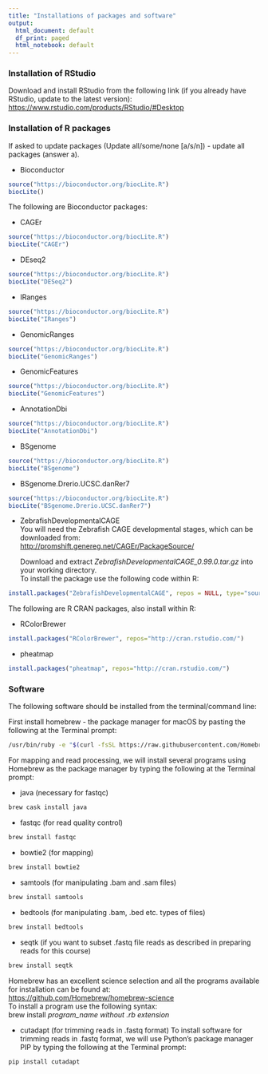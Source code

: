 ```yaml
---
title: "Installations of packages and software"
output:
  html_document: default
  df_print: paged
  html_notebook: default
---
```

### Installation of RStudio
Download and install RStudio from the following link (if you already have RStudio, update to the latest version):
<https://www.rstudio.com/products/RStudio/#Desktop>

### Installation of R packages
If asked to update packages (Update all/some/none [a/s/n]) - update all packages (answer a).

-  Bioconductor
```r
source("https://bioconductor.org/biocLite.R")
biocLite()
```

The following are Bioconductor packages:

- CAGEr
```r
source("https://bioconductor.org/biocLite.R")
biocLite("CAGEr")
```

-  DEseq2
```r
source("https://bioconductor.org/biocLite.R")
biocLite("DESeq2")
```

-  IRanges
```r
source("https://bioconductor.org/biocLite.R")
biocLite("IRanges")
```

-  GenomicRanges
```r
source("https://bioconductor.org/biocLite.R")
biocLite("GenomicRanges")
```

-  GenomicFeatures
```r
source("https://bioconductor.org/biocLite.R")
biocLite("GenomicFeatures")
```

-  AnnotationDbi
```r
source("https://bioconductor.org/biocLite.R")
biocLite("AnnotationDbi")
```

-  BSgenome
```r
source("https://bioconductor.org/biocLite.R")
biocLite("BSgenome")
```

-  BSgenome.Drerio.UCSC.danRer7
```r
source("https://bioconductor.org/biocLite.R")
biocLite("BSgenome.Drerio.UCSC.danRer7")
```

-  ZebrafishDevelopmentalCAGE  
    You will need the Zebrafish CAGE developmental stages, which can be downloaded from:  
    <http://promshift.genereg.net/CAGEr/PackageSource/>

      Download and extract *ZebrafishDevelopmentalCAGE_0.99.0.tar.gz* into your working directory.  
      To install the package use the following code within R:
      
```r
install.packages("ZebrafishDevelopmentalCAGE", repos = NULL, type="source")
```

The following are R CRAN packages, also install within R:

-  RColorBrewer
```r
install.packages("RColorBrewer", repos="http://cran.rstudio.com/")
```

-  pheatmap
```r
install.packages("pheatmap", repos="http://cran.rstudio.com/")
```
  
### Software
The following software should be installed from the terminal/command line:

First install homebrew - the package manager for macOS by pasting the following at the Terminal prompt:  
```bash
/usr/bin/ruby -e "$(curl -fsSL https://raw.githubusercontent.com/Homebrew/install/master/install)"
```

For mapping and read processing, we will install several programs using Homebrew as the package manager by typing the following at the Terminal prompt:  
  
-  java (necessary for fastqc)
```bash
brew cask install java
```

-  fastqc (for read quality control)  
```bash
brew install fastqc
```
  
-  bowtie2 (for mapping)
```bash
brew install bowtie2
```
  
-  samtools (for manipulating .bam and .sam files)
```bash
brew install samtools
```

-  bedtools (for manipulating .bam, .bed etc. types of files)  
```bash
brew install bedtools
```
  
-  seqtk (if you want to subset .fastq file reads as described in preparing reads for this course)  
```bash
brew install seqtk
```
Homebrew has an excellent science selection and all the programs available for installation can be found at:  
<https://github.com/Homebrew/homebrew-science>  
To install a program use the following syntax:  
brew install *program_name without .rb extension*  
  
-  cutadapt (for trimming reads in .fastq format)
    To install software for trimming reads in .fastq format, we will use Python's package manager PIP by typing the following at the Terminal prompt:  
```bash
pip install cutadapt
```

